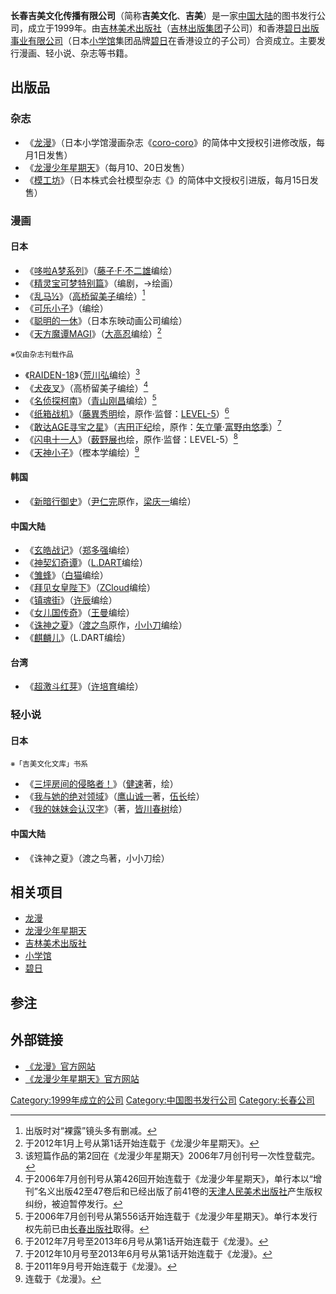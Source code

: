 {{Unreferenced|time=2019-06-13T00:28:58+00:00}}
{{Infobox Company
| company_name        = 长春吉美文化传播有限公司
| company_name_en     = CHANG CHUN JI MEI CULTURE COMMUNICATION INC.
| company_logo        = 
| company_type        = [[合资公司|合资公司]]
| original_text       = 
| original_spelling   = 
| company_slogan      = 
| market_information  = [[非上市公司|非上市公司]]
| ROC_UBN             = 
| abbreviated_name    = 吉美文化、吉美
| foundation          = 1999年
| location            = [[长春市|长春市]]高新区前进大街2955号
| zip_code            = 130021
| telephone_no        = 0431-85193563
| key_people          = 
| industry            = 图书出版
| products            = 漫画、轻小说等
| services            = 
| capital             = 20万[[美元|美元]]
| revenue             = 
| operating_income    = 
| profit              = 
| total_asset         = 
| net_asset           = 
| market_value        = 
| num_employees       = 
| P/E ratio           = 
| earnings per share  = 
| Net asset value     = 
| accounting_period   = 
| parent              = 
| divisions           = 
| major_shareholder   = [[吉林美术出版社|吉林美术出版社]]<br/> [[碧日#中國大陸|碧日出版事业有限公司]]
| subsid              = 
| homepage            = 
}}

'''长春吉美文化传播有限公司'''（简称'''吉美文化'''、'''吉美'''）是一家[[中国大陆|中国大陆]]的图书发行公司，成立于1999年。由[[吉林美术出版社|吉林美术出版社]]（[[吉林出版集团|吉林出版集团]]子公司）和香港[[碧日#中國大陸|碧日出版事业有限公司]]（日本[[小学馆|小学馆]]集团品牌[[碧日|碧日]]在香港设立的子公司）合资成立。主要发行漫画、轻小说、杂志等书籍。

== 出版品 ==
=== 杂志 ===
* 《[[龙漫|龙漫]]》（日本小学馆漫画杂志《[[coro-coro|coro-coro]]》的简体中文授权引进修改版，每月1日发售）
* 《[[龙漫少年星期天|龙漫少年星期天]]》（每月10、20日发售）
* 《[[模工坊|模工坊]]》（日本{{Tsl|ja|ホビージャパン|Hobby Japan}}株式会社模型杂志《{{Tsl|ja|月刊ホビージャパン|月刊Hobby Japan}}》的简体中文授权引进版，每月15日发售）

=== 漫画 ===
==== 日本 ====
* 《[[哆啦A梦|哆啦A梦系列]]》（[[藤子·F·不二雄|藤子·F·不二雄]]编绘）
* 《[[宠物小精灵特别篇|精灵宝可梦特别篇]]》（{{Tsl|ja|日下秀憲|日下秀憲}}编剧，{{Tsl|ja|真斗|真斗}}→{{Tsl|ja|山本サトシ|山本智}}绘画）
* 《[[乱马½|乱马½]]》（[[高桥留美子|高桥留美子]]编绘）<ref>出版时对“裸露”镜头多有删减。</ref>
* 《[[可乐小子|可乐小子]]》（{{Tsl|ja|樫本学ヴ|樫本学}}编绘）
* 《[[聪明的一休|聪明的一休]]》（日本东映动画公司编绘）
* 《[[天方魔谭MAGI|天方魔谭MAGI]]》（[[大高忍|大高忍]]编绘）<ref>于2012年1月上号从第1话开始连载于《龙漫少年星期天》。</ref>
<small>※仅由杂志刊载作品</small>
* 《[[RAIDEN-18|RAIDEN-18]]》（[[荒川弘|荒川弘]]编绘）<ref>该短篇作品的第2回在《龙漫少年星期天》2006年7月创刊号一次性登载完。</ref>
* 《[[犬夜叉|犬夜叉]]》（高桥留美子编绘）<ref>于2006年7月创刊号从第426回开始连载于《龙漫少年星期天》，单行本以“增刊”名义出版42至47卷后和已经出版了前41卷的[[天津人民美术出版社|天津人民美术出版社]]产生版权纠纷，被迫暂停发行。</ref>
* 《[[名侦探柯南|名侦探柯南]]》（[[青山刚昌|青山刚昌]]编绘）<ref>于2006年7月创刊号从第556话开始连载于《龙漫少年星期天》。单行本发行权先前已由[[长春出版社|长春出版社]]取得。</ref>
* 《[[纸箱战机|纸箱战机]]》（[[藤異秀明|藤異秀明]]绘，原作·监督：[[LEVEL-5|LEVEL-5]]）<ref>于2012年7月号至2013年6月号从第1话开始连载于《龙漫》。</ref>
* 《[[敢达AGE寻宝之星|敢达AGE寻宝之星]]》（[[吉田正纪|吉田正纪]]绘，原作：[[矢立肇|矢立肇]]‧[[富野由悠季|富野由悠季]]）<ref>于2012年10月号至2013年6月号从第1话开始连载于《龙漫》。</ref>
* 《[[闪电十一人系列|闪电十一人]]》（[[薮野展也|薮野展也]]绘，原作·监督：LEVEL-5）<ref>于2011年9月号开始连载于《龙漫》。</ref>
* 《[[天神小子|天神小子]]》（樫本学编绘）<ref>连载于《龙漫》。</ref>

==== 韩国 ====
* 《[[新暗行御史|新暗行御史]]》（[[尹仁完|尹仁完]]原作，[[梁庆一|梁庆一]]编绘）

==== 中国大陆 ====
* 《[[玄皓战记|玄皓战记]]》（[[郑多强|郑多强]]编绘）
* 《[[神契幻奇谭|神契幻奇谭]]》（[[L.DART|L.DART]]编绘）
* 《[[雏蜂|雏蜂]]》（[[白猫|白猫]]编绘）
* 《[[拜见女皇陛下|拜见女皇陛下]]》（[[ZCloud|ZCloud]]编绘）
* 《[[镇魂街|镇魂街]]》（[[许辰|许辰]]编绘）
* 《[[女儿国传奇|女儿国传奇]]》（[[王曼_(漫画家)|王曼]]编绘）
* 《[[诛神之夏|诛神之夏]]》（[[渡之鸟|渡之鸟]]原作，[[小小刀|小小刀]]编绘）
* 《[[麒麟儿|麒麟儿]]》（L.DART编绘）

==== 台湾 ====
* 《[[超激斗红芽|超激斗红芽]]》（[[许培育|许培育]]编绘）

=== 轻小说 ===
==== 日本 ====
<small>※「吉美文化文库」书系</small>
* 《[[三坪房间的侵略者！|三坪房间的侵略者！]]》（[[健速|健速]]著，{{Tsl|ja|ポコ (イラストレーター)|Poco}}绘）
* 《[[我与她的绝对领域|我与她的绝对领域]]》（[[鹰山诚一|鹰山诚一]]著，[[伍长_(插画家)|伍长]]绘）
* 《[[我的妹妹会认汉字|我的妹妹会认汉字]]》（{{Tsl|ja|かじいたかし|Takashi Kajii}}著，[[皆川春树|皆川春树]]绘）

==== 中国大陆 ====
* 《诛神之夏》（渡之鸟著，小小刀绘）

== 相关项目 ==
*[[龙漫|龙漫]]
*[[龙漫少年星期天|龙漫少年星期天]]
*[[吉林美术出版社|吉林美术出版社]]
*[[小学馆|小学馆]]
*[[碧日|碧日]]

== 参注 ==
<references/>

== 外部链接 ==
* [https://web.archive.org/web/20100727012224/http://www.longman.net.cn/default.asp 《龙漫》官方网站]
* [https://web.archive.org/web/20130727130324/http://ls.longman.net.cn/ 《龙漫少年星期天》官方网站]

{{DEFAULTSORT:JM}}
[[Category:1999年成立的公司|Category:1999年成立的公司]]
[[Category:中国图书发行公司|Category:中国图书发行公司]]
[[Category:长春公司|Category:长春公司]]